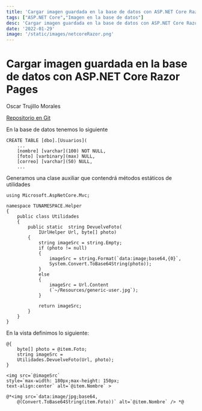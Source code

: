 ```yaml
---
title: 'Cargar imagen guardada en la base de datos con ASP.NET Core Razor Pages'
tags: ["ASP.NET Core","Imagen en la base de datos"]
desc: 'Cargar imagen guardada en la base de datos con ASP.NET Core Razor Pages'
date: '2022-01-29'
image: '/static/images/netcoreRazor.png'
---
```

# Cargar imagen guardada en la base de datos con ASP.NET Core Razor Pages

Oscar Trujillo Morales

[Repositorio en Git](https://github.com/oscartmxpgit/TravelingHabana)

En la base de datos tenemos lo siguiente

```
CREATE TABLE [dbo].[Usuarios](
	...
	[nombre] [varchar](100) NOT NULL,
	[foto] [varbinary](max) NULL,
	[correo] [varchar](50) NULL,
    ...
```
Generamos una clase auxiliar que contendrá métodos estáticos de utilidades

```
using Microsoft.AspNetCore.Mvc;

namespace TUNAMESPACE.Helper
{
    public class Utilidades
    {
        public static  string DevuelveFoto(
            IUrlHelper Url, byte[] photo)
        {
            string imageSrc = string.Empty;
            if (photo != null)
            {
                imageSrc = string.Format(`data:image;base64,{0}`,
                System.Convert.ToBase64String(photo));
            }
            else
            {
                imageSrc = Url.Content
                (`~/Resources/generic-user.jpg`);
            }

            return imageSrc;
        }
    }
}
```

En la vista definimos lo siguiente:

```
@{
    byte[] photo = @item.Foto;
    string imageSrc =
    Utilidades.DevuelveFoto(Url, photo);
}

<img src=`@imageSrc`
style=`max-width: 180px;max-height: 150px;
text-align:center` alt=`@item.Nombre` >

@*<img src=`data:image/jpg;base64,
    @(Convert.ToBase64String(item.Foto))` alt=`@item.Nombre` /> *@


```
